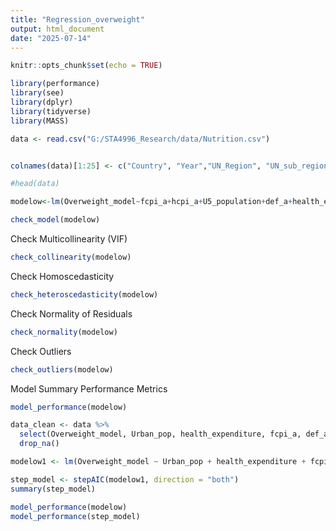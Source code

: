 ```yaml
---
title: "Regression_overweight"
output: html_document
date: "2025-07-14"
---
```


```r
knitr::opts_chunk$set(echo = TRUE)
```


```r
library(performance)
library(see)
library(dplyr)
library(tidyverse)
library(MASS)
```

```r
data <- read.csv("G:/STA4996_Research/data/Nutrition.csv")


colnames(data)[1:25] <- c("Country", "Year","UN_Region", "UN_sub_region", "Stunting_survey","Stunting_model","Underweight_survey", "Wasting_survey","Overweight_survey","Overweight_model","WHZ_sample_size","HAZ_sample_size","WAZ_sample_size","U5_population", "hcpi_a","fcpi_a","def_a","literacy_female","literacy_tot","health_expenditure","Urban_pop","rural_pop","inf_mortality","LBW","UnemploymentRate")

```


```r
#head(data)
```


```r
modelow<-lm(Overweight_model~fcpi_a+hcpi_a+U5_population+def_a+health_expenditure+inf_mortality+LBW+UnemploymentRate+Urban_pop+rural_pop,data=data)
```


```r
check_model(modelow)

```

Check Multicollinearity (VIF)

```r
check_collinearity(modelow)

```

Check Homoscedasticity

```r
check_heteroscedasticity(modelow)

```

Check Normality of Residuals

```r
check_normality(modelow)

```

Check Outliers

```r
check_outliers(modelow)

```

Model Summary Performance Metrics

```r
model_performance(modelow)

```

```r
data_clean <- data %>%
  select(Overweight_model, Urban_pop, health_expenditure, fcpi_a, def_a, UnemploymentRate) %>%
  drop_na()

```


```r
modelow1 <- lm(Overweight_model ~ Urban_pop + health_expenditure + fcpi_a + def_a + UnemploymentRate,data = data_clean)


```

```r

step_model <- stepAIC(modelow1, direction = "both")
summary(step_model)

```


```r
model_performance(modelow)
model_performance(step_model)

```

